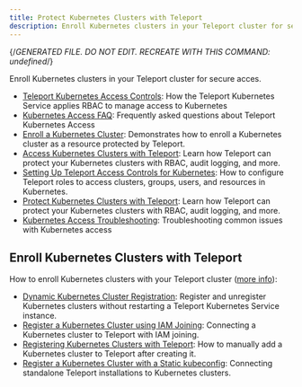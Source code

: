 ```yaml
---
title: Protect Kubernetes Clusters with Teleport
description: Enroll Kubernetes clusters in your Teleport cluster for secure acces.
---
```


{/*GENERATED FILE. DO NOT EDIT. RECREATE WITH THIS COMMAND:
undefined*/}

Enroll Kubernetes clusters in your Teleport cluster for secure acces.

- [Teleport Kubernetes Access Controls](controls.mdx): How the Teleport Kubernetes Service applies RBAC to manage access to Kubernetes
- [Kubernetes Access FAQ](faq.mdx): Frequently asked questions about Teleport Kubernetes Access
- [Enroll a Kubernetes Cluster](getting-started.mdx): Demonstrates how to enroll a Kubernetes cluster as a resource protected by Teleport.
- [Access Kubernetes Clusters with Teleport](introduction.mdx): Learn how Teleport can protect your Kubernetes clusters with RBAC, audit logging, and more.
- [Setting Up Teleport Access Controls for Kubernetes](manage-access.mdx): How to configure Teleport roles to access clusters, groups, users, and resources in Kubernetes.
- [Protect Kubernetes Clusters with Teleport](overview.mdx): Learn how Teleport can protect your Kubernetes clusters with RBAC, audit logging, and more.
- [Kubernetes Access Troubleshooting](troubleshooting.mdx): Troubleshooting common issues with Kubernetes access

## Enroll Kubernetes Clusters with Teleport

How to enroll Kubernetes clusters with your Teleport cluster ([more info](register-clusters.mdx)):

- [Dynamic Kubernetes Cluster Registration](register-clusters/dynamic-registration.mdx): Register and unregister Kubernetes clusters without restarting a Teleport Kubernetes Service instance.
- [Register a Kubernetes Cluster using IAM Joining](register-clusters/iam-joining.mdx): Connecting a Kubernetes cluster to Teleport with IAM joining.
- [Registering Kubernetes Clusters with Teleport](register-clusters/overview.mdx): How to manually add a Kubernetes cluster to Teleport after creating it.
- [Register a Kubernetes Cluster with a Static kubeconfig](register-clusters/static-kubeconfig.mdx): Connecting standalone Teleport installations to Kubernetes clusters.
